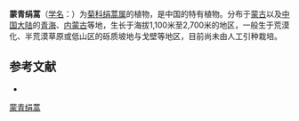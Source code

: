 {{Speciesbox
| name = 蒙青绢蒿
| status = 
| status_system = 
| image =
| genus = Seriphidium
| species = mongolorum
| authority = (Krasch.) Ling et Y. R. Ling in Bull.
}}

'''蒙青绢蒿'''（[[学名|学名]]：{{lang|la|''Seriphidium mongolorum''}}）为[[菊科|菊科]][[绢蒿属|绢蒿属]]的植物，是中国的特有植物。分布于[[蒙古|蒙古]]以及[[中国大陆|中国大陆]]的[[青海|青海]]、[[内蒙古|内蒙古]]等地，生长于海拔1,100米至2,700米的地区，一般生于荒漠化、半荒漠草原或低山区的砾质坡地与戈壁等地区，目前尚未由人工引种栽培。

== 参考文献 ==
<div class="references-small">
* {{cite web| url =http://www.bioinfo.cn/db05/KmzwSpecies.php?action=view&id=4828| title =蒙青绢蒿| work =《中国高等植物数据库全库》| publisher =中国科学院微生物研究所| author =昆明植物研究所| accessdate =2009-02-25| deadurl =yes| archiveurl =https://web.archive.org/web/20160305012705/http://www.bioinfo.cn/db05/KmzwSpecies.php?action=view&id=4828| archivedate =2016-03-05}}
</div>
{{Taxonbar|from=Q15231476}}

[[Category:绢蒿属|蒙青绢蒿]]


{{植物小作品}}